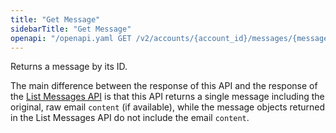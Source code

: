 ```yaml
---
title: "Get Message"
sidebarTitle: "Get Message"
openapi: "/openapi.yaml GET /v2/accounts/{account_id}/messages/{message_id}"
---
```


Returns a message by its ID.

The main difference between the response of this API and the response of the
[List Messages API](/api-reference/messages/get-messages) is that this API returns
a single message including the original, raw email `content` (if available),
while the message objects returned in the List Messages API do not include
the email `content`.